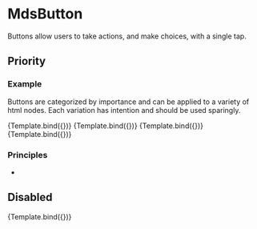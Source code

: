 
<Meta title="MDX/MdsButton" component={MdsButton} />


# MdsButton

Buttons allow users to take actions, and make choices, with a single tap.


## Priority


###  Example

Buttons are categorized by importance and can be applied to a variety of html nodes. Each variation has intention and should be used sparingly.

<Canvas>
  <Story 
    name="Default" 
    args={{ label: 'Primary', variant: 'contained', color: 'primary'}}
    >
    {Template.bind({})}
  </Story>
    <Story 
    name="Caution" 
    args={{ label: 'Secondary', variant: 'outlined', color: 'secondary'}}
    >
    {Template.bind({})}
  </Story>
    <Story 
    name="Important" 
    args={{ label: 'Info', variant: 'contained', color: 'info'}}
    >
    {Template.bind({})}
  </Story>
    <Story 
    name="Success" 
    args={{ label: 'Success', variant: 'contained', color: 'success'}}
    >
    {Template.bind({})}
  </Story>
</Canvas>

###  Principles

- 


## Disabled

<Canvas>
  <Story 
    name="Secondary" 
    args={{ label: 'Secondary', variant: 'contained', color: 'secondary'}}
    >
    {Template.bind({})}
  </Story>
</Canvas>


